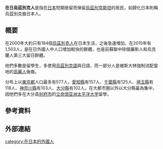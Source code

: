 {{Infobox Ethnic group
|group = 在日乌孜别克人
|image    = 
|caption  = 
|population = 1,874人<br>（2016年12月末）<ref>[http://www.moj.go.jp/housei/toukei/toukei_ichiran_touroku.html 法務省:在留外国人統計（旧登録外国人統計）統計表]</ref>
|popplace = [[关东地方|关东地方]]、[[愛知县|愛知县]]、[[大分县|大分县]]
|langs = [[乌孜别克語|乌孜别克語]]、[[塔吉克語|塔吉克語]]<br>[[俄語|俄語]]、[[日語|日語]]
|rels = [[伊斯兰教|伊斯兰教]]
|related = 
}}
'''在日烏茲別克人'''是指在[[日本|日本]]短期居留而保留[[烏茲別克斯坦|烏茲別克斯坦]]的居民，如歸化日本則稱烏茲別克裔日本人。

==概要==
在2000年大約只有184個[[乌兹别克族|烏茲別克人]]在日本生活，之後急速増加，在2015年有1,503人，是在日外國人中人口增加較快的群體，也是前蘇聯中除俄羅斯人和烏克蘭人第三大留日群體。

他們多數是留學生，多使用[[烏茲別克語|烏茲別克語]]與日語，而一部分人是被斯大林強制流配當地的[[高麗人|高麗人]]後裔。

分布上以[[東京都|東京都]]人口最多有577人，[[愛知縣|愛知縣]]有157人、[[千葉縣|千葉縣]]有125人、[[埼玉縣|埼玉縣]]有118人、[[神奈川縣|神奈川縣]]有103人、[[大分縣|大分縣]]有102人。在大都市圏以外以大分縣最為集中，因他們多在大分县[[别府市|别府市]]的[[立命馆亚洲太平洋大学|立命馆亚洲太平洋大学]]留學。

== 參考資料 ==
{{Reflist}}

== 外部連結 ==

{{日本民族}}

[[category:在日本的外國人|category:在日本的外國人]]